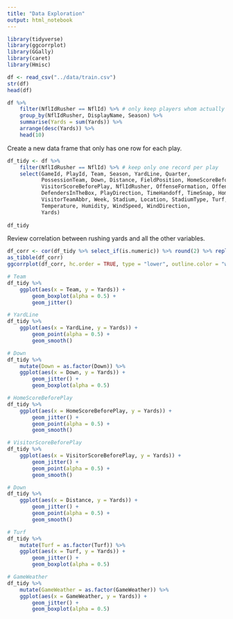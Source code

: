 ```yaml
---
title: "Data Exploration"
output: html_notebook
---
```




```r
library(tidyverse)
library(ggcorrplot)
library(GGally)
library(caret)
library(Hmisc)
```

```r
df <- read_csv("../data/train.csv")
str(df)
head(df)
```

```r
df %>%
    filter(NflIdRusher == NflId) %>% # only keep players whom actually were doing the rushing
    group_by(NflIdRusher, DisplayName, Season) %>%
    summarise(Yards = sum(Yards)) %>%
    arrange(desc(Yards)) %>%
    head(10)
```

Create a new data frame that only has one row for each play.

```r
df_tidy <- df %>%
    filter(NflIdRusher == NflId) %>% # keep only one record per play
    select(GameId, PlayId, Team, Season, YardLine, Quarter, 
           PossessionTeam, Down, Distance, FieldPosition, HomeScoreBeforePlay,
           VisitorScoreBeforePlay, NflIdRusher, OffenseFormation, OffensePersonnel,
           DefendersInTheBox, PlayDirection, TimeHandoff, TimeSnap, HomeTeamAbbr,
           VisitorTeamAbbr, Week, Stadium, Location, StadiumType, Turf, GameWeather,
           Temperature, Humidity, WindSpeed, WindDirection,
           Yards) 
    
df_tidy
```

Review correlation between rushing yards and all the other variables.

```r
df_corr <- cor(df_tidy %>% select_if(is.numeric)) %>% round(2) %>% replace_na(0)
as_tibble(df_corr)
ggcorrplot(df_corr, hc.order = TRUE, type = "lower", outline.color = "white")
```

```r
# Team
df_tidy %>%
    ggplot(aes(x = Team, y = Yards)) +
        geom_boxplot(alpha = 0.5) +
        geom_jitter()
```

```r
# YardLine
df_tidy %>%
    ggplot(aes(x = YardLine, y = Yards)) +
        geom_point(alpha = 0.5) + 
        geom_smooth()
```

```r
# Down
df_tidy %>%
    mutate(Down = as.factor(Down)) %>%
    ggplot(aes(x = Down, y = Yards)) +
        geom_jitter() +
        geom_boxplot(alpha = 0.5)
```

```r
# HomeScoreBeforePlay
df_tidy %>%
    ggplot(aes(x = HomeScoreBeforePlay, y = Yards)) +
        geom_jitter() +
        geom_point(alpha = 0.5) + 
        geom_smooth()
```

```r
# VisitorScoreBeforePlay
df_tidy %>%
    ggplot(aes(x = VisitorScoreBeforePlay, y = Yards)) +
        geom_jitter() +
        geom_point(alpha = 0.5) + 
        geom_smooth()
```

```r
# Down
df_tidy %>%
    ggplot(aes(x = Distance, y = Yards)) +
        geom_jitter() +
        geom_point(alpha = 0.5) + 
        geom_smooth()
```

```r
# Turf
df_tidy %>%
    mutate(Turf = as.factor(Turf)) %>%
    ggplot(aes(x = Turf, y = Yards)) +
        geom_jitter() +
        geom_boxplot(alpha = 0.5)
```

```r
# GameWeather
df_tidy %>%
    mutate(GameWeather = as.factor(GameWeather)) %>%
    ggplot(aes(x = GameWeather, y = Yards)) +
        geom_jitter() +
        geom_boxplot(alpha = 0.5)
```